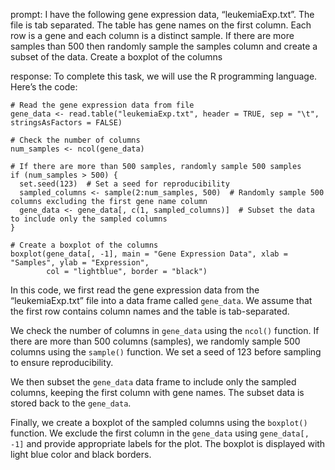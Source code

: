 prompt:
I have the following gene expression data, "leukemiaExp.txt". The file is tab separated. The table has gene names on the first column. Each row is a gene and each column is a distinct sample.  If there are more samples than 500 then randomly sample the samples column and create a subset of the data. Create a boxplot of the columns

response:
To complete this task, we will use the R programming language. Here's the code:

```
# Read the gene expression data from file
gene_data <- read.table("leukemiaExp.txt", header = TRUE, sep = "\t", stringsAsFactors = FALSE)

# Check the number of columns
num_samples <- ncol(gene_data)

# If there are more than 500 samples, randomly sample 500 samples
if (num_samples > 500) {
  set.seed(123)  # Set a seed for reproducibility
  sampled_columns <- sample(2:num_samples, 500)  # Randomly sample 500 columns excluding the first gene name column
  gene_data <- gene_data[, c(1, sampled_columns)]  # Subset the data to include only the sampled columns
}

# Create a boxplot of the columns
boxplot(gene_data[, -1], main = "Gene Expression Data", xlab = "Samples", ylab = "Expression",
        col = "lightblue", border = "black")
```

In this code, we first read the gene expression data from the "leukemiaExp.txt" file into a data frame called `gene_data`. We assume that the first row contains column names and the table is tab-separated. 

We check the number of columns in `gene_data` using the `ncol()` function. If there are more than 500 columns (samples), we randomly sample 500 columns using the `sample()` function. We set a seed of 123 before sampling to ensure reproducibility.

We then subset the `gene_data` data frame to include only the sampled columns, keeping the first column with gene names. The subset data is stored back to the `gene_data`.

Finally, we create a boxplot of the sampled columns using the `boxplot()` function. We exclude the first column in the `gene_data` using `gene_data[, -1]` and provide appropriate labels for the plot. The boxplot is displayed with light blue color and black borders.
